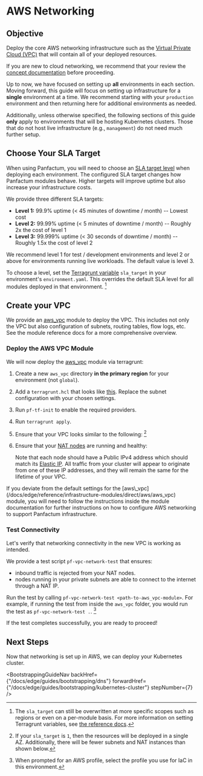 


# AWS Networking

## Objective

Deploy the core AWS networking infrastructure such as the [Virtual Private Cloud (VPC)](https://docs.aws.amazon.com/vpc/latest/userguide/what-is-amazon-vpc.html)
that will contain all of your deployed resources.

If you are new to cloud networking, we recommend that your review the [concept documentation](/docs/edge/concepts/networking/aws-primitives) before proceeding.

<MarkdownAlert severity="info">

Up to now, we have focused on setting up **all** environments in each section. Moving forward,
this guide will focus on setting up infrastructure for a **single** environment at a time. We recommend
starting with your `production` environment and then returning here for additional environments as needed.

Additionally, unless otherwise specified, the following sections of this guide **only** apply to environments that will be hosting Kubernetes clusters.
Those that do not host live infrastructure (e.g., `management`) do not need much further setup.

</MarkdownAlert>

## Choose Your SLA Target

When using Panfactum, you will need to choose an [SLA target level](/docs/edge/guides/deploying-workloads/high-availability#sla-levels) when deploying each environment. The configured SLA
target changes how Panfactum modules behave. Higher targets will improve uptime but also increase your infrastructure
costs.

We provide three different SLA targets:

- **Level 1:** 99.9% uptime (< 45 minutes of downtime / month) -- Lowest cost
- **Level 2:** 99.99% uptime (< 5 minutes of downtime / month) -- Roughly 2x the cost of level 1
- **Level 3:** 99.999% uptime (< 30 seconds of downtime / month) -- Roughly 1.5x the cost of level 2

We recommend level 1 for test / development environments and level 2 or above for environments running live workloads. The
default value is level 3.

To choose a level, set the [Terragrunt variable](/docs/edge/reference/configuration/terragrunt-variables#metadata)
`sla_target` in your environment's `environment.yaml`. This overrides the default SLA level for all modules
deployed in that environment. [^91]

[^91]: The `sla_target` can still be overwritten at more specific scopes such as regions or even on a per-module basis. For
more information on setting Terragrunt variables, see [the reference docs](/docs/edge/reference/configuration/terragrunt-variables#metadata).

## Create your VPC

We provide an [aws\_vpc](/docs/edge/reference/infrastructure-modules/direct/aws/aws_vpc) module to deploy the VPC.
This includes not only the VPC but also configuration of subnets, routing tables, flow logs, etc.
See the module reference docs for a more comprehensive overview.

### Deploy the AWS VPC Module

We will now deploy the [aws\_vpc](/docs/edge/reference/infrastructure-modules/direct/aws/aws_vpc) module via terragrunt:

1. Create a new `aws_vpc` directory **in the primary region** for your environment (not `global`).

2. Add a `terragrunt.hcl` that looks like [this](https://github.com/Panfactum/stack/blob/__PANFACTUM_VERSION_EDGE__/packages/reference/environments/production/us-east-2/aws_vpc/terragrunt.hcl). Replace
   the subnet configuration with your chosen settings.

3. Run `pf-tf-init` to enable the required providers.

4. Run `terragrunt apply`.

5. Ensure that your VPC looks similar to the following: [^80]

   <MarkdownImage src={vpcImg} alt="VPC viewed from the AWS web console" />

6. Ensure that your [NAT nodes](/docs/edge/concepts/networking/nat) are running and healthy:

   <MarkdownImage src={natImg} alt="NAT nodes viewed from the AWS web console" />

   Note that each node should have a Public IPv4 address which should match its [Elastic IP](https://docs.aws.amazon.com/AWSEC2/latest/UserGuide/elastic-ip-addresses-eip.html).
   All traffic from your cluster will appear to originate from one of these IP addresses, and they will remain the same for the lifetime of your VPC.

<MarkdownAlert severity="warning">
    If you deviate from the default settings for the [aws\_vpc](/docs/edge/reference/infrastructure-modules/direct/aws/aws_vpc) module,
    you will need to follow the instructions inside the module documentation for further instructions on how to configure
    AWS networking to support Panfactum infrastructure.
</MarkdownAlert>

[^80]: If your `sla_target` is `1`, then the resources will be deployed in a single AZ. Additionally, there will be fewer subnets and NAT instances than shown below.

### Test Connectivity

Let's verify that networking connectivity in the new VPC is working as intended.

We provide a test script `pf-vpc-network-test` that ensures:

* inbound traffic is rejected from your NAT nodes.
* nodes running in your private subnets are able to connect to the internet through a NAT IP.

Run the test by calling `pf-vpc-network-test <path-to-aws_vpc-module>`. For example, if running the test from inside
the `aws_vpc` folder, you would run the test as `pf-vpc-network-test .`. [^4]

[^4]: When prompted for an AWS profile, select the profile you use for IaC in this environment.

If the test completes successfully, you are ready to proceed!

## Next Steps

Now that networking is set up in AWS, we can deploy your Kubernetes cluster.

<BootstrappingGuideNav backHref={"/docs/edge/guides/bootstrapping/dns"} forwardHref={"/docs/edge/guides/bootstrapping/kubernetes-cluster"} stepNumber={7} />
